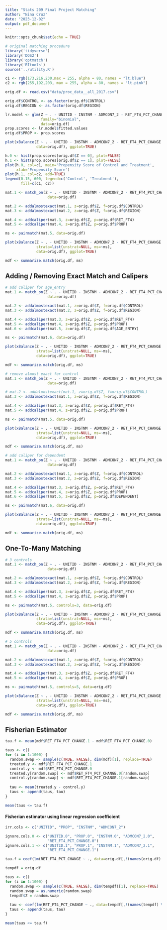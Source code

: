 ```yaml
---
title: "Stats 209 Final Project Matching"
author: "Nina Cruz"
date: "2023-12-02"
output: pdf_document
---
```


```r
knitr::opts_chunk$set(echo = TRUE)
```

```r
# original matching procedure
library('tidyverse')
library('DOS2')
library('optmatch')
library('RItools')
source('../utility.R')

c1 <- rgb(173,216,230,max = 255, alpha = 80, names = "lt.blue")
c2 <- rgb(255,192,203, max = 255, alpha = 80, names = "lt.pink")

orig.df <- read.csv("data/proc_data__all_2017.csv")

orig.df$CONTROL <- as.factor(orig.df$CONTROL)
orig.df$REGION <- as.factor(orig.df$REGION)

lr.model <- glm(Z ~ . - UNITID - INSTNM - ADMCON7_2 - RET_FT4_PCT_CHANGE,
                family="binomial",
                data=orig.df)
prop.scores <- lr.model$fitted.values
orig.df$PROP <- prop.scores

plot(xBalance(Z ~ . - UNITID - INSTNM - ADMCON7_2 - RET_FT4_PCT_CHANGE - 1,
              data=orig.df), ggplot=TRUE)

h.0 <- hist(prop.scores[orig.df$Z == 0], plot=FALSE)
h.1 <- hist(prop.scores[orig.df$Z == 1], plot=FALSE)
plot(h.0, col=c1, main='Propensity Score of Control and Treatment',
     xlab='Propensity Score')
plot(h.1, col=c2, add=TRUE)
legend(0.15, 600, legend=c('Control', 'Treatment'),
       fill=c(c1, c2))

mat.1 <- match_on(Z ~ . - UNITID - INSTNM - ADMCON7_2 - RET_FT4_PCT_CHANGE - PROP,
                   data=orig.df)

mat.2 <- addalmostexact(mat.1, z=orig.df$Z, f=orig.df$CONTROL)
mat.3 <- addalmostexact(mat.2, z=orig.df$Z, f=orig.df$REGION)

mat.4 <- addcaliper(mat.3, z=orig.df$Z, p=orig.df$RET_FT4)
mat.5 <- addcaliper(mat.4, z=orig.df$Z, p=orig.df$PROP)

ms <- pairmatch(mat.5, data=orig.df)

plot(xBalance(Z ~ . - UNITID - INSTNM - ADMCON7_2 - RET_FT4_PCT_CHANGE - 1,
              strata=list(unstrat=NULL, ms=~ms),
              data=orig.df), ggplot=TRUE)

mdf <- summarize.match(orig.df, ms)
```

## Adding / Removing Exact Match and Calipers

```r
# add caliper for age_entry
mat.1 <- match_on(Z ~ . - UNITID - INSTNM - ADMCON7_2 - RET_FT4_PCT_CHANGE - PROP,
                   data=orig.df)

mat.2 <- addalmostexact(mat.1, z=orig.df$Z, f=orig.df$CONTROL)
mat.3 <- addalmostexact(mat.2, z=orig.df$Z, f=orig.df$REGION)

mat.4 <- addcaliper(mat.3, z=orig.df$Z, p=orig.df$RET_FT4)
mat.5 <- addcaliper(mat.4, z=orig.df$Z, p=orig.df$PROP)
mat.6 <- addcaliper(mat.5, z=orig.df$Z, p=orig.df$AGE_ENTRY)

ms <- pairmatch(mat.6, data=orig.df)

plot(xBalance(Z ~ . - UNITID - INSTNM - ADMCON7_2 - RET_FT4_PCT_CHANGE - 1,
              strata=list(unstrat=NULL, ms=~ms),
              data=orig.df), ggplot=TRUE)

mdf <- summarize.match(orig.df, ms)
```

```r
# remove almost exact for control
mat.1 <- match_on(Z ~ . - UNITID - INSTNM - ADMCON7_2 - RET_FT4_PCT_CHANGE - PROP,
                   data=orig.df)

# mat.2 <- addalmostexact(mat.1, z=orig.df$Z, f=orig.df$CONTROL)
mat.3 <- addalmostexact(mat.1, z=orig.df$Z, f=orig.df$REGION)

mat.4 <- addcaliper(mat.3, z=orig.df$Z, p=orig.df$RET_FT4)
mat.5 <- addcaliper(mat.4, z=orig.df$Z, p=orig.df$PROP)

ms <- pairmatch(mat.5, data=orig.df)

plot(xBalance(Z ~ . - UNITID - INSTNM - ADMCON7_2 - RET_FT4_PCT_CHANGE - 1,
              strata=list(unstrat=NULL, ms=~ms),
              data=orig.df), ggplot=TRUE)

mdf <- summarize.match(orig.df, ms)
```

```r
# add caliper for dependent
mat.1 <- match_on(Z ~ . - UNITID - INSTNM - ADMCON7_2 - RET_FT4_PCT_CHANGE - PROP,
                   data=orig.df)

mat.2 <- addalmostexact(mat.1, z=orig.df$Z, f=orig.df$CONTROL)
mat.3 <- addalmostexact(mat.2, z=orig.df$Z, f=orig.df$REGION)

mat.4 <- addcaliper(mat.3, z=orig.df$Z, p=orig.df$RET_FT4)
mat.5 <- addcaliper(mat.4, z=orig.df$Z, p=orig.df$PROP)
mat.6 <- addcaliper(mat.5, z=orig.df$Z, p=orig.df$DEPENDENT)

ms <- pairmatch(mat.6, data=orig.df)

plot(xBalance(Z ~ . - UNITID - INSTNM - ADMCON7_2 - RET_FT4_PCT_CHANGE - 1,
              strata=list(unstrat=NULL, ms=~ms),
              data=orig.df), ggplot=TRUE)

mdf <- summarize.match(orig.df, ms)
```

## One-To-Many Matching
```r
# 3 controls
mat.1 <- match_on(Z ~ . - UNITID - INSTNM - ADMCON7_2 - RET_FT4_PCT_CHANGE - PROP,
                   data=orig.df)

mat.2 <- addalmostexact(mat.1, z=orig.df$Z, f=orig.df$CONTROL)
mat.3 <- addalmostexact(mat.2, z=orig.df$Z, f=orig.df$REGION)

mat.4 <- addcaliper(mat.3, z=orig.df$Z, p=orig.df$RET_FT4)
mat.5 <- addcaliper(mat.4, z=orig.df$Z, p=orig.df$PROP)

ms <- pairmatch(mat.5, controls=3, data=orig.df)

plot(xBalance(Z ~ . - UNITID - INSTNM - ADMCON7_2 - RET_FT4_PCT_CHANGE - 1,
              strata=list(unstrat=NULL, ms=~ms),
              data=orig.df), ggplot=TRUE)

mdf <- summarize.match(orig.df, ms)
```

```r
# 5 controls
mat.1 <- match_on(Z ~ . - UNITID - INSTNM - ADMCON7_2 - RET_FT4_PCT_CHANGE - PROP,
                   data=orig.df)

mat.2 <- addalmostexact(mat.1, z=orig.df$Z, f=orig.df$CONTROL)
mat.3 <- addalmostexact(mat.2, z=orig.df$Z, f=orig.df$REGION)

mat.4 <- addcaliper(mat.3, z=orig.df$Z, p=orig.df$RET_FT4)
mat.5 <- addcaliper(mat.4, z=orig.df$Z, p=orig.df$PROP)

ms <- pairmatch(mat.5, controls=5, data=orig.df)

plot(xBalance(Z ~ . - UNITID - INSTNM - ADMCON7_2 - RET_FT4_PCT_CHANGE - 1,
              strata=list(unstrat=NULL, ms=~ms),
              data=orig.df), ggplot=TRUE)

mdf <- summarize.match(orig.df, ms)
```


## Fisherian Estimator
```r
tau.f <- mean(mdf$RET_FT4_PCT_CHANGE.1 - mdf$RET_FT4_PCT_CHANGE.0)

taus <- c()
for (i in 1:1000) {
  random.swap <- sample(c(TRUE, FALSE), dim(mdf)[1], replace=TRUE)
  treated.y <- mdf$RET_FT4_PCT_CHANGE.1
  control.y <- mdf$RET_FT4_PCT_CHANGE.0
  treated.y[random.swap] <- mdf$RET_FT4_PCT_CHANGE.0[random.swap]
  control.y[random.swap] <- mdf$RET_FT4_PCT_CHANGE.1[random.swap]
  
  tau <- mean(treated.y - control.y)
  taus <- append(taus, tau)
}

mean(taus <= tau.f)
```

#### Fisherian estimator using linear regression coefficient
```r
irr.cols <- c("UNITID", "PROP", "INSTNM", "ADMCON7_2")

ignore.cols.0 <- c("UNITID.0", "PROP.0", "INSTNM.0", "ADMCON7_2.0",
                   "RET_FT4_PCT_CHANGE.0")
ignore.cols.1 <- c("UNITID.1", "PROP.1", "INSTNM.1", "ADMCON7_2.1",
                   "RET_FT4_PCT_CHANGE.1")

tau.f = coef(lm(RET_FT4_PCT_CHANGE ~ ., data=orig.df[,!(names(orig.df) %in% irr.cols)]))["Z"]

tempdf = orig.df

taus <- c()
for (i in 1:1000) {
  random.swap <- sample(c(TRUE, FALSE), dim(tempdf)[1], replace=TRUE)
  random.swap = as.numeric(random.swap)
  tempdf$Z = random.swap
  
  tau <- coef(lm(RET_FT4_PCT_CHANGE ~ ., data=tempdf[,!(names(tempdf) %in% irr.cols)]))["Z"]
  taus <- append(taus, tau)
}

mean(taus <= tau.f)
```

